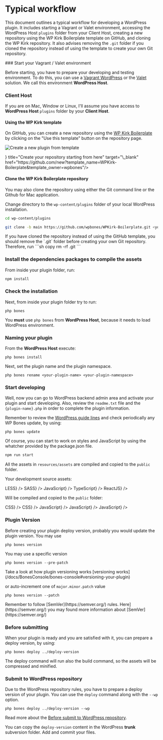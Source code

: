 
# Typical workflow

This document outlines a typical workflow for developing a WordPress plugin. It includes starting a Vagrant or Valet environment, accessing the WordPress Host `plugins` folder from your Client Host, creating a new repository using the WP Kirk Boilerplate template on GitHub, and cloning the WP Kirk repository. It also advises removing the `.git` folder if you cloned the repository instead of using the template to create your own Git repository.

<Steps>
### Start your Vagrant / Valet environment

Before starting, you have to prepare your developing and testing environment. To do this, you can use a [Vagrant WordPress](https://github.com/gfazioli/VagrantUbuntu) or the [Valet](https://laravel.com/docs/11.x/valet) solution.
We call this environment **WordPress Host**.

### Client Host

If you are on Mac, Window or Linux, I'll assume you have access to **WordPress Host** `plugins` folder by your **Client Host**.

#### Using the WP Kirk template

On GitHub, you can create a new repository using the [WP Kirk Boilerplate](https://github.com/wpbones/WPKirk-Boilerplate) by clicking on the "Use this template" button on the repository page.

![Create a new plugin from template](./github-template.jpeg)

<Cards num={1}>
<Cards.Card arrow icon={<IconBrandGithub />} title="Create your repository starting from here" target="\_blank" href="https://github.com/new?template_name=WPKirk-Boilerplate&template_owner=wpbones"/>
</Cards>



#### Clone the WP Kirk Boilerplate repository

You may also clone the repository using either the Git command line or the Github for Mac application.

Change directory to the `wp-content/plugins` folder of your local WordPress installation.

```sh copy
cd wp-content/plugins
```

```sh copy
git clone -b main https://github.com/wpbones/WPKirk-Boilerplate.git <your plugin folder>
```

<Callout type="important" emoji="⚠️">
If you have cloned the repository instead of using the GitHub template, you should remove the `.git` folder before creating your own Git repository.
Therefore, run
```sh copy
rm -rf .git
```
</Callout>

### Install the dependencies packages to compile the assets

From inside your plugin folder, run:

```sh npm2yarn
npm install
```

### Check the installation

Next, from inside your plugin folder try to run:

```shell copy
php bones
```

You **must** use `php bones` from **WordPress Host**, because it needs to load WordPress environment.

### Naming your plugin

From the **WordPress Host** execute:

```shell copy
php bones install
```

Next, set the plugin name and the plugin namespace.

```shell copy
php bones rename <your-plugin-name> <your-plugin-namespace>
```

### Start developing

Well, now you can go to WordPress backend admin area and activate your plugin and start developing.
Also, review the `readme.txt` file and the `{plugin-name}.php` in order to complete the plugin information.

Remember to review the [WordPress guide lines](before-submit-to-wordpress-repository) and check periodically any WP Bones update, by using:

```shell copy
php bones update
```

Of course, you can start to work on styles and JavaScript by using the whatcher provided by the package.json file.

```sh npm2yarn
npm run start
```

All the assets in `resources/assets` are compiled and copied to the `public` folder.

Your development source assets:

<FileTree>
  <FileTree.Folder name="resources" defaultOpen>
      <FileTree.Folder name="assets" defaultOpen>
        <FileTree.Folder name="css" defaultOpen>
            <FileTree.File name={<FileTreeLabel type="file" name="my-styles-1.less">LESS</FileTreeLabel>} />
            <FileTree.File name={<FileTreeLabel type="file" name="my-styles-2.scss">SASS</FileTreeLabel>} />
        </FileTree.Folder>
        <FileTree.Folder name="js" defaultOpen>
            <FileTree.File name={<FileTreeLabel type="file" name="my-script.js">JavaScript</FileTreeLabel>} />
            <FileTree.File name={<FileTreeLabel type="file" name="my-hook.ts">TypeScript</FileTreeLabel>} />
            <FileTree.File name={<FileTreeLabel type="file" name="my-react-component.jsx">ReactJS</FileTreeLabel>} />
        </FileTree.Folder>
      </FileTree.Folder>
  </FileTree.Folder>
</FileTree>

Will be compiled and copied to the `public` folder:

<FileTree>
  <FileTree.Folder name="public" defaultOpen>
      <FileTree.Folder name="css" defaultOpen>
          <FileTree.File name={<FileTreeLabel type="file" name="my-styles-1.css">CSS</FileTreeLabel>} />
          <FileTree.File name={<FileTreeLabel type="file" name="my-styles-2.css">CSS</FileTreeLabel>} />
      </FileTree.Folder>
      <FileTree.Folder name="js" defaultOpen>
          <FileTree.File name={<FileTreeLabel type="file" name="my-script.js">JavaScript</FileTreeLabel>} />
          <FileTree.File name={<FileTreeLabel type="file" name="my-hook.js">JavaScript</FileTreeLabel>} />
          <FileTree.File name={<FileTreeLabel type="file" name="my-react-component.js">JavaScript</FileTreeLabel>} />
      </FileTree.Folder>
  </FileTree.Folder>
</FileTree>

### Plugin Version

Before creating your plugin deploy version, probably you would update the plugin version. You may use

```shell copy
php bones version
```

You may use a specific version

```shell copy
php bones version --pre-patch
```

<Callout type="info">
Take a look at how plugin versioning works [versioning works](/docs/BonesConsole/bones-console#versioning-your-plugin)
</Callout>

or auto-increment one of `major.minor.patch` value

```shell copy
php bones version --patch
```

<Callout type="info">
Remember to follow [SemVer](https://semver.org/) rules.
Here](https://semver.org/) you may found more information about [SemVer](https://semver.org/)
</Callout>

### Before submitting

When your plugin is ready and you are satisfied with it, you can prepare a deploy version, by using:

```shell copy
php bones deploy ../deploy-version
```

<Callout type="info">
The deploy command will run also the build command, so the assets will be compressed and minified.
</Callout>

### Submit to WordPress repository

Due to the WordPress repository rules, you have to prepare a deploy version of your plugin. You can use the `deploy` command along with the `--wp` option.

```shell copy
php bones deploy ../deploy-version --wp
```
Read more about the [Before submit to WordPress repository](../GettingStarted/before-submit-to-wordpress-repository).

You can copy the `deploy-version` content in the WordPress **trunk** subversion folder. Add and commit your files.

</Steps>
